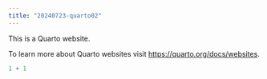 ```yaml
---
title: "20240723-quarto02"
---
```


This is a Quarto website.

To learn more about Quarto websites visit <https://quarto.org/docs/websites>.

```r
1 + 1
```
